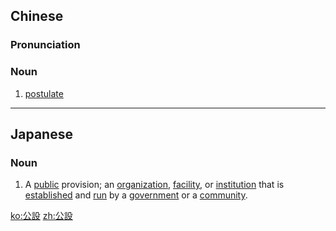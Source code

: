 {{also|公设}}
==Chinese==
{{zh-forms|s=公设}}

===Pronunciation===
{{zh-pron
|m=gōngshè
|c=gung1 cit3
|mn=kong-siat
|cat=n
}}

===Noun===
{{zh-noun}}

# {{label|zh|logic|mathematics}} [[postulate]]

----

==Japanese==
{{ja-kanjitab|こう|せつ|yomi=on}}

===Noun===
{{ja-noun|こうせつ}}

# A [[public]] provision; an [[organization]], [[facility]], or [[institution]] that is [[established]] and [[run]] by a [[government]] or a [[community]].

[[ko:公設]]
[[zh:公設]]